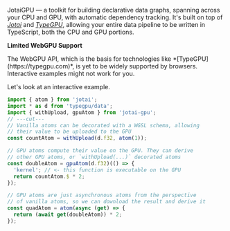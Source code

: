 
<span className="text-white">JotaiGPU</span> — a toolkit for building declarative data graphs, spanning across your CPU and GPU, with automatic
dependency tracking. It's built on top of *[Jotai](https://jotai.org)* and *[TypeGPU](https://typegpu.com)*, allowing
your entire data pipeline to be written in TypeScript, both the CPU and GPU portions.

<aside className='px-5 py-0.5 my-6 bg-accent-900'>
<p className='flex items-center gap-2'><CautionIcon /><strong>Limited WebGPU Support</strong></p>
The WebGPU API, which is the basis for technologies like *[TypeGPU](https://typegpu.com)*, is yet to be widely supported by browsers.
Interactive examples might not work for you.
</aside>

Let's look at an interactive example.

```ts twoslash
import { atom } from 'jotai';
import * as d from 'typegpu/data';
import { withUpload, gpuAtom } from 'jotai-gpu';
// ---cut---
// Vanilla atoms can be decorated with a WGSL schema, allowing
// their value to be uploaded to the GPU
const countAtom = withUpload(d.f32, atom(1));

// GPU atoms compute their value on the GPU. They can derive
// other GPU atoms, or `withUpload(...)` decorated atoms
const doubleAtom = gpuAtom(d.f32)(() => {
  'kernel'; // <- this function is executable on the GPU
  return countAtom.$ * 2;
});

// GPU atoms are just asynchronous atoms from the perspective
// of vanilla atoms, so we can download the result and derive it
const quadAtom = atom(async (get) => {
  return (await get(doubleAtom)) * 2;
});

```